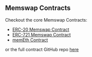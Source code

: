## Memswap Contracts

Checkout the core Memswap Contracts:

- [ERC-20 Memswap Contract](/contracts/erc-20)
- [ERC-721 Memswap Contract](/contracts/erc-721)
- [memEth Contract](/contracts/memeth)

or the full contract GitHub repo [here](https://github.com/memswap-eth/memswap/tree/main/contracts)
